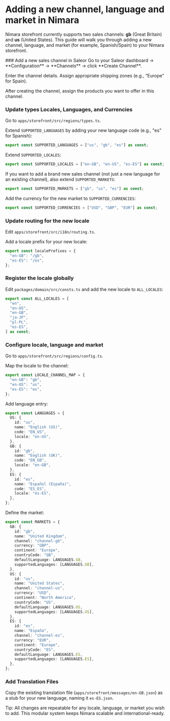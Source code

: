 
# Adding a new channel, language and market in Nimara

Nimara storefront currently supports two sales channels: **gb** (Great Britain) and **us** (United States). This guide will walk you through adding a new channel, language, and market (for example, Spanish/Spain) to your Nimara storefront.

<Steps>
### Add a new sales channel in Saleor
Go to your Saleor dashboard -> **Configuration** → **Channels** → click **Create Channel**.

Enter the channel details. Assign appropriate shipping zones (e.g., “Europe” for Spain).

After creating the channel, assign the products you want to offer in this channel.

### Update types Locales, Languages, and Currencies

Go to `apps/storefront/src/regions/types.ts`.

Extend `SUPPORTED_LANGUAGES` by adding your new language code (e.g., "es" for Spanish):

```ts
export const SUPPORTED_LANGUAGES = ["us", "gb", "es"] as const;
```

Extend `SUPPORTED_LOCALES`:

```ts
export const SUPPORTED_LOCALES = ["en-GB", "en-US", "es-ES"] as const;
```

If you want to add a brand new sales channel (not just a new language for an existing channel), also extend `SUPPORTED_MARKETS`:

```ts
export const SUPPORTED_MARKETS = ["gb", "us", "es"] as const;
```

Add the currency for the new market to `SUPPORTED_CURRENCIES`:

```ts
export const SUPPORTED_CURRENCIES = ["USD", "GBP", "EUR"] as const;
```

### Update routing for the new locale

Edit `apps/storefront/src/i18n/routing.ts`.

Add a locale prefix for your new locale:

```ts
export const localePrefixes = {
  "en-GB": "/gb",
  "es-ES": "/es",
};
```

### Register the locale globally

Edit `packages/domain/src/consts.ts` and add the new locale to `ALL_LOCALES`:

```ts
export const ALL_LOCALES = [
  "en",
  "en-US",
  "en-GB",
  "ja-JP",
  "pl-PL",
  "es-ES",
] as const;
```

### Configure locale, language and market

Go to `apps/storefront/src/regions/config.ts`.

Map the locale to the channel:

```ts
export const LOCALE_CHANNEL_MAP = {
  "en-GB": "gb",
  "en-US": "us",
  "es-ES": "es",
};
```

Add language entry:

```ts
export const LANGUAGES = {
  US: {
    id: "us",
    name: "English (US)",
    code: "EN_US",
    locale: "en-US",
  },
  GB: {
    id: "gb",
    name: "English (UK)",
    code: "EN_GB",
    locale: "en-GB",
  },
  ES: {
    id: "es",
    name: "Español (España)",
    code: "ES_ES",
    locale: "es-ES",
  },
};
```

Define the market:

```ts
export const MARKETS = {
  GB: {
    id: "gb",
    name: "United Kingdom",
    channel: "channel-gb",
    currency: "GBP",
    continent: "Europe",
    countryCode: "GB",
    defaultLanguage: LANGUAGES.GB,
    supportedLanguages: [LANGUAGES.GB],
  },
  US: {
    id: "us",
    name: "United States",
    channel: "channel-us",
    currency: "USD",
    continent: "North America",
    countryCode: "US",
    defaultLanguage: LANGUAGES.US,
    supportedLanguages: [LANGUAGES.US],
  },
  ES: {
    id: "es",
    name: "España",
    channel: "channel-es",
    currency: "EUR",
    continent: "Europe",
    countryCode: "ES",
    defaultLanguage: LANGUAGES.ES,
    supportedLanguages: [LANGUAGES.ES],
  },
};
```

### Add Translation Files

Copy the existing translation file (`apps/storefront/messages/en-GB.json`) as a stub for your new language, naming it `es-ES.json`.

</Steps>
Tip: All changes are repeatable for any locale, language, or market you wish to add. This modular system keeps Nimara scalable and international-ready.
